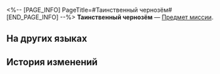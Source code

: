 <%-- [PAGE_INFO]
PageTitle=#Таинственный чернозём#
[END_PAGE_INFO] --%>
{{Предмет Инфобокс
|id          = 140545
|Изображение = Предмет Таинственный чернозём.png
|Тип         = Предмет миссии
|Инвентарь   = Миссии
|Редкость    = 3
|Эффект      = 
|Описание    = Совершенно необходим для таинственного обряда, но, правда, немного слежался.
}}
'''Таинственный чернозём''' — [[Предмет миссии]].

==На других языках==
{{На других языках
|en   = Mystical Blacksoil
|zhs  = 神秘的黑土
|zht  = 神秘的黑土
|ja   = 神秘的な黒土
|ko   = 신비로운 흑토
|es   = Tierra negra mística
|fr   = Terre noire mystique
|ru   = Таинственный чернозём
|th   = ดินดำแห่งความลึกลับ
|vi   = Đất Đen Thần Bí
|de   = Mystischer Schwarzlehm
|id   = Tanah Hitam Misterius
|pt   = Solo Negro Místico
}}

==История изменений==
{{История изменений|3.5}}